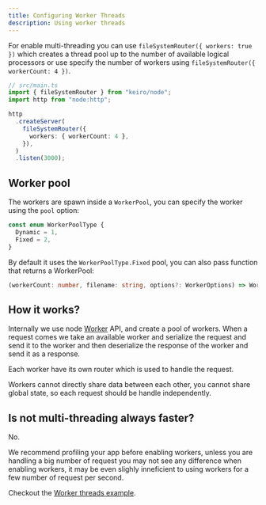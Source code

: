 ```yaml
---
title: Configuring Worker Threads
description: Using worker threads
---
```


For enable multi-threading you can use `fileSystemRouter({ workers: true })` which creates
a thread pool up to the number of available logical processors or use specify the number of workers using `fileSystemRouter({ workerCount: 4 })`.

```ts
// src/main.ts
import { fileSystemRouter } from "keiro/node";
import http from "node:http";

http
  .createServer(
    fileSystemRouter({
      workers: { workerCount: 4 },
    }),
  )
  .listen(3000);
```

## Worker pool

The workers are spawn inside a `WorkerPool`, you can specify the worker using the `pool` option:

```ts
const enum WorkerPoolType {
  Dynamic = 1,
  Fixed = 2,
}
```

By default it uses the `WorkerPoolType.Fixed` pool, you can also pass function that returns a WorkerPool:
```ts
(workerCount: number, filename: string, options?: WorkerOptions) => WorkerPool
```

## How it works?

Internally we use node [Worker](https://nodejs.org/api/worker_threads.html) API, and create a pool of workers. When a request comes we take an available worker and serialize the request
and send it to the worker and then deserialize the response of the worker and send it as a response.

Each worker have its own router which is used to handle the request.


<Aside type="caution" title="Workers are isolated!">
 Workers cannot directly share data between each other, you cannot share global state,
 so each request should be handle independently.
</Aside>

## Is not multi-threading always faster?

No. 

We recommend profiling your app before enabling workers, unless you are handling a big number of request
you may not see any difference when enabling workers, it may be even slighly inneficient to using workers
for a few number of request per second.

Checkout the [Worker threads example](https://github.com/Neo-Ciber94/keiro/tree/main/examples/workers-threads).
